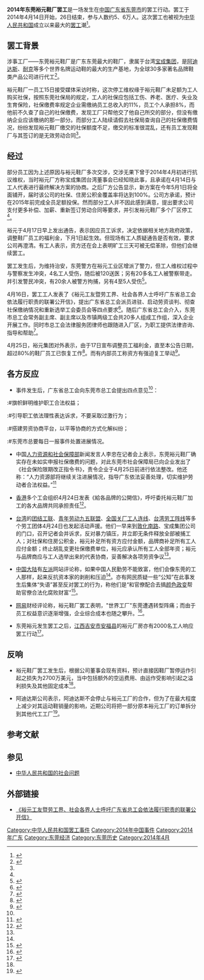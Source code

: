 {{update|time=2014-04-30T11:24:19+00:00}}
'''2014年东莞裕元鞋厂罢工'''是一场发生在[[中国|中国]][[广东省|广东省]][[东莞市|东莞市]]的罢工行动。罢工于2014年4月14日开始，26日结束，参与人数约5、6万人。这次罢工也被视为[[中华人民共和国|中华人民共和国]]成立以来最大的[[罢工|罢工]]潮<ref name="tencent">{{cite book | url=http://finance.qq.com/a/20140424/022255.htm | title=裕元(00551-HK)东莞厂罢工潮未了 Adidas减少订单 | publisher=腾讯财经 | access-date=2014-04-30 | archive-date=2019-12-13 | archive-url=https://web.archive.org/web/20191213192730/https://finance.qq.com/a/20140424/022255.htm | dead-url=no }}</ref>。

== 罢工背景 ==
涉事工厂——东莞裕元鞋厂是广东东莞最大的鞋厂，隶属于台湾[[宝成集团|宝成集团]]，是[[阿迪达斯|阿迪达斯]]、[[耐克|耐克]]等多个世界名牌运动鞋的最大的生产基地，为全球30多家著名品牌鞋类产品公司进行代工<ref name="takungpao">{{cite book | url=http://finance.takungpao.com/q/2014/0418/2429845.html | title=东莞鞋厂万人罢工持续 公司威胁旷工三天炒鱿 | publisher=大公网 | access-date=2014-04-30 | archive-date=2016-03-04 | archive-url=https://web.archive.org/web/20160304073659/http://finance.takungpao.com/q/2014/0418/2429845.html | dead-url=no }}</ref>。

裕元鞋厂一员工15日接受媒体采访时称，这次停工维权缘于裕元鞋厂未足额为工人购买社保，按照东莞社保局的规定，工人的社保应包括工伤、养老、医疗、失业及生育保险，社保缴费率规定企业需缴纳员工总收入的11%，员工个人承担8%，而他前不久查了自己的社保缴费，发现工厂只帮他交了他自己所交的部分，但没有缴纳企业应该缴纳的那一部分。而部分工人陆续请假去社保局查询自己的社保缴费情况，纷纷发现裕元鞋厂缴交的社保额度不足，缴交的标准很混乱，还有员工发现鞋厂与其签订的是无效劳动合同<ref name="takungpao"/>。

== 经过 ==
部分员工因为上述原因与裕元鞋厂多次交涉，交涉无果下曾于2014年4月初进行抗议维权，当时裕元厂方称宝成集团台湾董事会已经知晓此事，且承诺在4月14日与工人代表进行最终解决方案的协商。之后厂方公告显示，新方案在今年5月1日将全面铺开，届时该公司的社保、住房公积金覆盖率将达到100%。公司方承诺，预计在2015年前完成全员足额投保。然而部分工人并不因此感到满意，提出要求公司支付更多补偿、加薪、重新签订劳动合同等要求，并引发裕元鞋厂多个厂区停工<ref name="takungpao"/>。

裕元于4月17日早上发出通告，表示因应员工诉求，决定依据相关地方政府政策，调整鞋厂员工的福利金，下月1日起生效。但现场有工人质疑通告是否有效，要求公司再澄清。有工人表示，资方还在会上表明旷工三天可被无偿革除，但他们会继续罢工。

罢工发生后，为维持治安，东莞警方在裕元工业区增派了警力，但工人维权过程中与警察发生冲突，4名工人受伤，随后被120送医；另有20多名工人被警察带走。并引发警民冲突，有20余人被警方拘捕，另有4至5人受伤<ref name="maoflag">{{cite book| url=http://www.maoflag.org/portal.php?mod=view&aid=6303| title=勤劳的人民与东莞罢工| publisher=毛泽东旗帜网| deadurl=yes| archiveurl=https://archive.is/20140430112312/http://www.maoflag.org/portal.php?mod=view&aid=6303| archivedate=2014-04-30| access-date=2014-04-30}}</ref>。

4月16日，罢工工人发表了《裕元工友暨劳工界、社会各界人士呼吁广东省总工会依法履行职责的联署公开信》，提出广东省总工会派员进驻、启动劳资谈判、彻查社保缴纳情况和重新选举工会委员会等四点要求<ref>{{cite book | url=https://docs.google.com/document/d/1oNetry0CZrkNntzjT5pJ5tJuhzlkbQ_jwaZ7RzshOpM/pub | title=裕元工友暨劳工界、社会各界人士呼吁广东省总工会依法履行职责的联署公开信 | access-date=2014-04-30 | archive-date=2019-11-28 | archive-url=https://web.archive.org/web/20191128111122/https://docs.google.com/document/d/1oNetry0CZrkNntzjT5pJ5tJuhzlkbQ_jwaZ7RzshOpM/pub | dead-url=no }}</ref>。随后广东省总工会介入，东莞市总工会常务副主席、副主席以及市镇两级工会共20多人组成工作组，深入企业开展工作。同时市总工会法律服务团律师也跟随进入厂区，为职工提供法律咨询、指导和帮助<ref name="guangdonggonghui">{{cite book | url=http://weibo.com/2811097910/B0jtmAMDf | title=广东工会的微博}}</ref>。

4月25日，裕元集团对外表示，由于17日宣布调整员工福利金，直至本公告日期，超过80%的鞋厂员工已恢复工作<ref name="zhongjin">{{cite book | url=http://hkstock.cnfol.com/gongsibaoguang/20140428/17712617.shtml | title=裕元鞋厂罢工 或引致损失2700万美元 | publisher=中金在线 | access-date=2014-04-30 | archive-url=https://web.archive.org/web/20140502014955/http://hkstock.cnfol.com/gongsibaoguang/20140428/17712617.shtml | archive-date=2014-05-02 | dead-url=yes }}</ref>。而有内部员工称资方有强迫复工举动<ref>{{cite book| url=http://club.china.com/data/thread/1011/2770/28/43/2_1.html| title=深度调查：东莞裕元工人大罢工全过程| publisher=中华网| deadurl=yes| archiveurl=https://web.archive.org/web/20140502002759/http://club.china.com/data/thread/1011/2770/28/43/2_1.html| archivedate=2014-05-02| access-date=2014-04-30}}</ref>。

== 各方反应 ==
*事件发生后，广东省总工会向东莞市总工会提出四点意见<ref name="guangdonggonghui"/>：

:#旗帜鲜明维护职工合法权益；
:#引导职工依法理性表达诉求，不要采取过激行为；
:#搭建劳资协商平台，以平等协商的方式化解纠纷；
:#东莞市总要每日一报事件处置进展情况。

*中国[[人力资源和社会保障部|人力资源和社会保障部]]新闻发言人李忠在记者会上表示，东莞裕元鞋厂确实存在未如实申报社保缴费的问题，对此东莞市社会保障局已向企业发出了《社会保险限期改正指令书》，责令企业于4月25日前进行依法整改。他还称：“人力资源部将继续关注进展情况，指导广东依法妥善处理，切实维护劳动者合法权益。”<ref>{{cite book | url=http://news.china.com.cn/2014-04/25/content_32206259.htm | title=官方回应东莞鞋厂罢工事件：责令企业25日前整改 | publisher=中国网 | access-date=2014-04-30 | archive-date=2016-03-05 | archive-url=https://web.archive.org/web/20160305023726/http://news.china.com.cn/2014-04/25/content_32206259.htm | dead-url=no }}</ref>

*[[香港|香港]]多个工会组织4月24日发表《給各品牌的公開信》，呼吁委托裕元鞋厂加工的各大品牌共同承担责任<ref>{{cite book | url=http://globalmon.org.hk/zh-hant/content/%E8%A3%95%E5%85%83%E7%BD%B7%E5%B7%A5-%E7%B5%A6%E5%90%84%E5%93%81%E7%89%8C%E7%9A%84%E5%85%AC%E9%96%8B%E4%BF%A1 | title=給各品牌的公開信 | publisher=全球化监察 | access-date=2014-04-30 | archive-date=2017-01-11 | archive-url=https://web.archive.org/web/20170111040312/http://globalmon.org.hk/zh-hant/content/%E8%A3%95%E5%85%83%E7%BD%B7%E5%B7%A5-%E7%B5%A6%E5%90%84%E5%93%81%E7%89%8C%E7%9A%84%E5%85%AC%E9%96%8B%E4%BF%A1 | dead-url=no }}</ref>。

*[[台湾|台湾]]的[[团结工联|团结工联]]、[[青年劳动九五联盟|青年劳动九五联盟]]、[[全国关厂工人连线|全国关厂工人连线]]、[[台湾劳工阵线|台湾劳工阵线]]等多个劳工团体4月24日也发起活动声援。他们一早来到[[敦化南路|敦化南路]]、宝成集团公司的门口，召开记者会并诉求，反对暴力镇压，并立即无条件释放全部被捕工人；对社保和住房公积金，裕元补足所有资方应付金额，品牌商补足所有工人应付金额；终止胡乱变更社保缴费单位，裕元应承认所有工人全部年资；裕元与品牌商应与工人选举出来的代表协商，妥善解决各项劳资争议<ref name="tencent"/>。

*[[中国大陆|中国大陆]]有[[左派|左派]]网站评论称，如果中国人民勤劳不能致富，他们会像东莞的工人那样，起来反抗资本家的剥削和压迫<ref name="maoflag"/>。亦有网民质疑一些“公知”在此事发生后集体“失语”甚至反对罢工的行为，称他们是“和官僚配合去搞[[颜色革命|颜色政变]]帮助官僚合法化腐败财富”<ref>{{cite book | url=http://www.junshiz.cn/wangshangtanbing/wangyoutanbing/2014/0421/40683.html | title=公知对罢工和温州事件不同反应  看他们和官僚双簧 | deadurl=yes | archiveurl=https://archive.is/20140430112250/http://www.junshiz.cn/wangshangtanbing/wangyoutanbing/2014/0421/40683.html | archivedate=2014-04-30 | access-date=2014-04-30 }}</ref>。

*[[网易|网易]]财经评论称，裕元鞋厂罢工表明，"世界工厂"东莞遭遇转型阵痛；而由于员工权益意识逐渐增强，企业综合成本也随之攀升。<ref>{{cite book | url=http://money.163.com/14/0428/03/9QT0HSH400254R91.html | title=裕元员工停工维权 "世界工厂"东莞遭遇转型阵痛 | publisher=网易 | access-date=2014-04-30 | archive-date=2019-11-07 | archive-url=https://web.archive.org/web/20191107144824/http://money.163.com/14/0428/03/9QT0HSH400254R91.html | dead-url=no }}</ref>。

*东莞裕元发生罢工之后，[[江西|江西]][[吉安市|吉安市]][[安福县|安福县]]的裕元厂房亦有2000名工人响应罢工行动<ref>{{cite book | url=http://info.textile.hc360.com/2014/04/251828583999.shtml | title=裕元鞋厂罢工扩大　江西2000名工人响应 | publisher=慧聪 | access-date=2014-04-30 | archive-date=2016-03-09 | archive-url=https://web.archive.org/web/20160309081947/http://info.textile.hc360.com/2014/04/251828583999.shtml | dead-url=no }}</ref>。

== 反响 ==
*裕元鞋厂罢工发生后，根据公司董事会现有资料，预计直接因鞋厂暂停运作引起之损失为2700万美元，当中包括额外的空运费用、由运作受影响引起之溢利损失及其他固定成本<ref name="zhongjin"/>。

*阿迪达斯公司表示，阿迪达斯不会停止与裕元工厂的合作，但为了在最大程度上减少对其运动鞋销量的影响，近期公司将把一部分原本裕元工厂的订单拆分到其他代工工厂<ref>{{cite book | url=http://intl.ce.cn/specials/zxxx/201404/24/t20140424_2714283.shtml | title=阿迪达斯将拆分在华代工厂订单 减少罢工对生产影响 | publisher=中国经济网 | access-date=2014-04-30 | archive-date=2019-11-04 | archive-url=https://web.archive.org/web/20191104082220/http://intl.ce.cn/specials/zxxx/201404/24/t20140424_2714283.shtml | dead-url=no }}</ref>。

== 参考文献 ==
{{Reflist|2}}

== 参见 ==
*[[中华人民共和国的社会问题|中华人民共和国的社会问题]]

== 外部链接 ==
*[https://docs.google.com/document/d/1oNetry0CZrkNntzjT5pJ5tJuhzlkbQ_jwaZ7RzshOpM/pub 《裕元工友暨劳工界、社会各界人士呼吁广东省总工会依法履行职责的联署公开信》]{{Wayback|url=https://docs.google.com/document/d/1oNetry0CZrkNntzjT5pJ5tJuhzlkbQ_jwaZ7RzshOpM/pub |date=20191128111122 }}

[[Category:中华人民共和国罢工事件|Category:中华人民共和国罢工事件]]
[[Category:2014年中国事件|Category:2014年中国事件]]
[[Category:2014年广东|Category:2014年广东]]
[[Category:东莞经济|Category:东莞经济]]
[[Category:东莞历史|Category:东莞历史]]
[[Category:2014年4月|Category:2014年4月]]